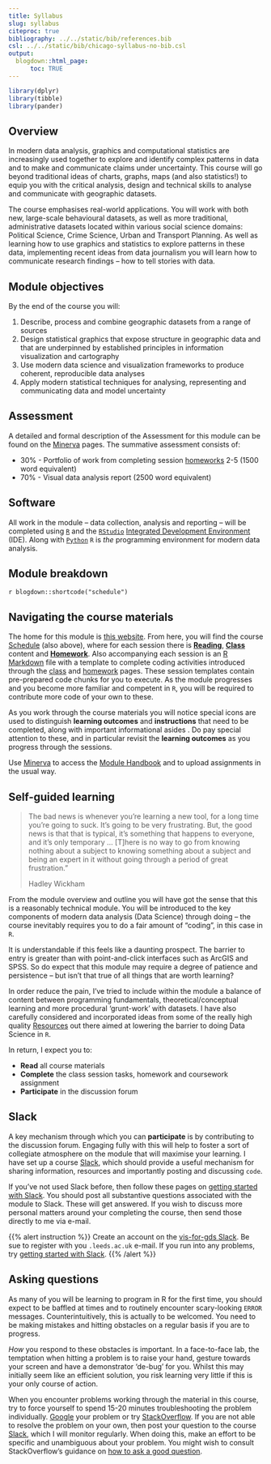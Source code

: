 ```yaml
---
title: Syllabus
slug: syllabus
citeproc: true
bibliography: ../../static/bib/references.bib
csl: ../../static/bib/chicago-syllabus-no-bib.csl
output:
  blogdown::html_page:
      toc: TRUE
---
```


```r
library(dplyr)
library(tibble)
library(pander)
```

<!-- [^courseinfo]: {-}
  `r blogdown::shortcode("courseinfo")` -->


## Overview

In modern data analysis, graphics and computational statistics are increasingly used together to explore and identify complex patterns in data and to make and communicate claims under uncertainty. This course will go beyond traditional ideas of charts, graphs, maps (and also statistics!) to equip you with the critical analysis, design and technical skills to analyse and communicate with geographic datasets.

The course emphasises real-world applications. You will work with both new, large-scale behavioural datasets, as well as more traditional, administrative datasets located within various social science domains: Political Science, Crime Science, Urban and Transport Planning. As well as learning how to use graphics and statistics to explore patterns in these data, implementing recent ideas from data journalism you will learn how to communicate research findings – how to tell stories with data.

## Module objectives

By the end of the course you will:

1.	Describe, process and combine geographic datasets from a range of sources
2.	Design statistical graphics that expose structure in geographic data and that are underpinned by established principles in information visualization and cartography
3.	Use modern data science and visualization frameworks to produce coherent, reproducible data analyses
4.	Apply modern statistical techniques for analysing, representing and communicating data and model uncertainty

## Assessment

A detailed and formal description of the Assessment for this module can be found on the [Minerva](https://minerva.leeds.ac.uk/webapps/blackboard/content/listContentEditable.jsp?content_id=_7985647_1&course_id=_521510_1&mode=reset) pages. The summative assessment consists of:

* 30% - Portfolio of work from completing session [homeworks](/homework/) 2-5 (1500 word equivalent)
* 70% - Visual data analysis report (2500 word equivalent)

## Software

All work in the module -- data collection, analysis and reporting -- will be completed using [`R`](https://www.r-project.org/) and the [`RStudio`](https://rstudio.com/) [Integrated Development Environment](https://en.wikipedia.org/wiki/Integrated_development_environment) (IDE). Along with [`Python`](https://www.python.org/) `R` is *the* programming environment for modern data analysis.

## Module breakdown

`r blogdown::shortcode("schedule")`

## Navigating the course materials

The home for this module is [this website](../../). From here, you will find the course [Schedule](/schedule/) (also above), where for each session there is <i class="fas fa-book-reader"></i> [**Reading**](/reading/), <i class="fas fa-chalkboard-teacher"></i> [**Class**](/class/) content and <i class="fas fa-laptop-code"></i> [**Homework**](/homework/). Also accompanying each session is an [R Markdown](https://rmarkdown.rstudio.com/) file with a template to complete coding activities introduced through the [class](/class/) and [homework](/homework/) pages. These session templates contain pre-prepared code chunks for you to execute.  As the module progresses and you become more familiar and competent in `R`, you will be required to contribute more code of your own to these.

As you work through the course materials you will notice special icons are used to distinguish **learning outcomes** <i class="fas fa-chevron-circle-down"></i> and **instructions**  <i class="fas fa-tasks"></i> that need to be completed, along with important informational asides <i class="fas fa-info-circle"></i>. Do pay special attention to these, and in particular revisit the **learning outcomes** <i class="fas fa-chevron-circle-down"></i> as you progress through the sessions.

 Use [Minerva](https://minerva.leeds.ac.uk/) to access the [Module  Handbook](https://minerva.leeds.ac.uk/webapps/blackboard/execute/announcement?method=search&context=course&course_id=_521510_1&handle=cp_announcements&mode=cpview) and to upload assignments in the usual way.

## Self-guided learning

> The bad news is whenever you’re learning a new tool, for a long time you’re going to suck. It's going to be very frustrating. But, the good news is that that is typical, it’s something that happens to everyone, and it’s only temporary ... [T]here is no way to go from knowing nothing about a subject to knowing something about a subject and being an expert in it without going through a period of great frustration."
>
> Hadley Wickham

From the module overview and outline you will have got the sense that this is a reasonably technical module. You will be introduced to the key components of modern data analysis (Data Science) through doing -- the course inevitably requires you to do a fair amount of "coding", in this case in `R`.

It is understandable if this feels like a daunting prospect. The barrier to entry is greater than with point-and-click interfaces such as ArcGIS and SPSS. So do expect that this module  may require a degree of patience and persistence -- but isn't that true of all things that are worth learning?

In order reduce the pain, I've tried to include within the module a balance of content between programming fundamentals, theoretical/conceptual learning and more procedural 'grunt-work' with datasets. I have also carefully considered and incorporated ideas from some of the really high quality [Resources](../useful) out there aimed at lowering the barrier to doing Data Science in `R`.

In return, I expect you to:

* **Read** all course materials
* **Complete** the class session tasks, homework and coursework assignment
* **Participate** in the discussion forum

## Slack

A key mechanism through which you can **participate** is by contributing to the discussion forum. Engaging fully with this will help to foster a sort of collegiate atmosphere on the module that will maximise your learning. I have set up a course [Slack](https://vis-for-gds.slack.com), which should provide a useful mechanism for sharing information, resources and importantly posting and discussing `code`.

If you've not used Slack before, then follow these pages on [getting started with Slack](https://slack.com/intl/en-gb/help/articles/218080037-Getting-started-for-new-members). You should post all substantive questions associated with the module to Slack. These will get answered. If you wish to discuss more personal matters around your completing the course, then send those directly to me via e-mail.

{{% alert instruction %}}
Create an account on the [vis-for-gds Slack](https://vis-for-gds.slack.com). Be sue to register with you `.leeds.ac.uk` e-mail. If you run into any problems, try [getting started with Slack](https://slack.com/intl/en-gb/help/articles/218080037-Getting-started-for-new-members).
{{% /alert  %}}

## Asking questions

As many of you will be learning to program in R for the first time, you should expect to be baffled at times and to routinely encounter scary-looking `ERROR` messages. Counterintuitively, this is actually to be welcomed. You need to be making mistakes and hitting obstacles on a regular basis if you are to progress.

*How* you respond to these obstacles is important. In a face-to-face lab, the temptation when hitting a problem is to raise your hand, gesture towards your screen and have a demonstrator 'de-bug' for you. Whilst this may initially seem like an efficient solution, you risk learning very little if this is your only course of action.

When you encounter problems working through the material in this course, try to force yourself to spend 15-20 minutes troubleshooting the problem individually. [Google](https://www.google.com/) your problem or try [StackOverflow](https://stackoverflow.com/). If you are not able to resolve the problem on your own, then post your question to the course [Slack](https://vis-for-gds.slack.com), which I will monitor regularly. When doing this, make an effort to be specific and unambiguous about your problem. You might wish to consult StackOverflow's guidance on [how to ask a good question](https://stackoverflow.com/help/how-to-ask).

<!--
## Resources

### Primers

- [@healy_data_2018]\
-- An engaging read that manages to integrate ggplot2 code with key Information Visualization theory and using real social science datasets.\
[Free online (draft version)](https://socviz.co/).


- [@lovelace_geocomputation_2019]\
-- This book comprehensively introduces spatial data handling in R. It is a great complement to R for Data Science in that it draws on brand new libraries that support `tidyverse-style` operations on spatial data.\
[Free online](https://geocompr.robinlovelace.net/).

- [@wickham_r_2017]\
-- _The_ primer for doing data analysis with R. Wickham and Grolemund present a thesis of the data science workflow and illustrates how R and packages that form the `tidyverse` support this. It is both accessible and coherent and is highly recommended.\
[Free online](https://r4ds.had.co.nz/).


### Blogs

- [Flowingdata](http://flowingdata.com) \
-- Nathan Yau, a former statistics PhD from UCLA, has maintained a data vis blog and online training materials for some time. Numerous excellent examples, on the most part implemented in R and `ggplot2`.

- [giCentre](https://www.gicentre.net)  \
-- World-leading group researching and developing geovisualization. Check out recent work on [litvis](https://www.gicentre.net/software#/litvis-1/) and [elm-vega](https://www.gicentre.net/elmvegalite/).

- [Multiple Views](https://medium.com/multiple-views-visualization-research-explained) \
-- Blog series by leading visualization researchers and practitioners.

### Conferences

- [IEEE VIS](http://ieeevis.org/)\
-- *The* conference at which leading Data Visualization work is published through a special issue of [Transactions on Visualization & Computer Graphics](https://ieeexplore.ieee.org/xpl/RecentIssue.jsp?punumber=2945).

- [OpenVis Conf](http://www.openvisconf.com)\
-- New, exciting conference (though last one was in 2018!). Presenters are academics and practitioners. Videos of talks from previous conferences are published online. From the 2018 conference, I'd recommend Matt Kay's on [Uncertainty Visualization](https://www.youtube.com/watch?v=vqzO-9LSoG4&feature=youtu.be), Maarten Lambrechts' [Xenographics](https://www.youtube.com/watch?v=fp-WNqaQG0s&feature=youtu.be) and Heather Krause's [F-Word](https://www.youtube.com/watch?v=uw1Tag08dK4&feature=youtu.be). -->
